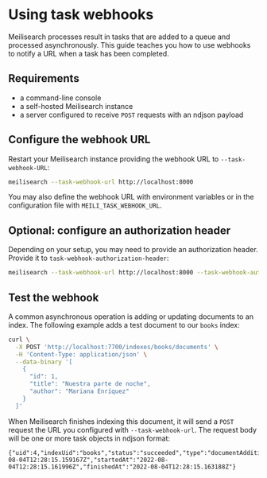 # Using task webhooks

Meilisearch processes result in tasks that are added to a queue and processed asynchronously. This guide teaches you how to use webhooks to notify a URL when a task has been completed.

## Requirements

- a command-line console
- a self-hosted Meilisearch instance
- a server configured to receive `POST` requests with an ndjson payload

## Configure the webhook URL

Restart your Meilisearch instance providing the webhook URL to `--task-webhook-URL`:

```sh
meilisearch --task-webhook-url http://localhost:8000
```

You may also define the webhook URL with environment variables or in the configuration file with `MEILI_TASK_WEBHOOK_URL`.

## Optional: configure an authorization header

Depending on your setup, you may need to provide an authorization header. Provide it to `task-webhook-authorization-header`:

```sh
meilisearch --task-webhook-url http://localhost:8000 --task-webhook-authorization-header Bearer aSampleMasterKey
```

## Test the webhook

A common asynchronous operation is adding or updating documents to an index. The following example adds a test document to our `books` index:

```sh
curl \
  -X POST 'http://localhost:7700/indexes/books/documents' \
  -H 'Content-Type: application/json' \
  --data-binary '[
    {
      "id": 1,
      "title": "Nuestra parte de noche",
      "author": "Mariana Enríquez"
    }
  ]'
```

When Meilisearch finishes indexing this document, it will send a `POST` request the URL you configured with `--task-webhook-url`. The request body will be one or more task objects in ndjson format:

```ndjson
{"uid":4,"indexUid":"books","status":"succeeded","type":"documentAdditionOrUpdate","canceledBy":null,"details.receivedDocuments":1,"details.indexedDocuments":1,"duration":"PT0.001192S","enqueuedAt":"2022-08-04T12:28:15.159167Z","startedAt":"2022-08-04T12:28:15.161996Z","finishedAt":"2022-08-04T12:28:15.163188Z"}
```

